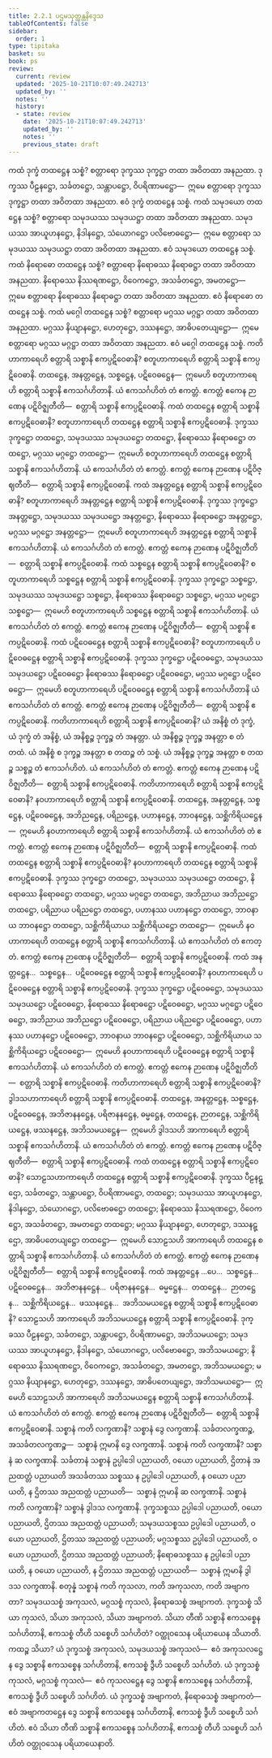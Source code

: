 ```yaml
---
title: 2.2.1 ပဌမသုတ္တန္တနိဒ္ဒေသ
tableOfContents: false
sidebar:
  order: 1
type: tipitaka
basket: su
book: ps
review:
  current: review
  updated: '2025-10-21T10:07:49.242713'
  updated_by: ''
  notes: ''
  history:
  - state: review
    date: '2025-10-21T10:07:49.242713'
    updated_by: ''
    notes: ''
    previous_state: draft
---
```



<DynamicBreadcrumb />


<ReviewStatus review={frontmatter.review} showDetails={true} />

<HypothesisAnnotation frontmatter={frontmatter} />

<Division number="9" book="ps" e="ch" v="26" p="11">

<Paragraph number="1377" book="ps">
ကထံ ဒုက္ခံ တထဋ္ဌေန သစ္စံ? စတ္တာရော ဒုက္ခဿ ဒုက္ခဋ္ဌာ တထာ အဝိတထာ အနညထာ. ဒုက္ခဿ ပီဠနဋ္ဌော, သင်္ခတဋ္ဌော, သန္တာပဋ္ဌော, ဝိပရိဏာမဋ္ဌော—  ဣမေ စတ္တာရော ဒုက္ခဿ ဒုက္ခဋ္ဌာ တထာ အဝိတထာ အနညထာ. ဧဝံ ဒုက္ခံ တထဋ္ဌေန သစ္စံ.
</Paragraph>

<Paragraph number="1378" book="ps">
ကထံ သမုဒယော တထဋ္ဌေန သစ္စံ? စတ္တာရော သမုဒယဿ သမုဒယဋ္ဌာ တထာ အဝိတထာ အနညထာ. သမုဒယဿ အာယူဟနဋ္ဌော, နိဒါနဋ္ဌော, သံယောဂဋ္ဌော ပလိဗောဓဋ္ဌော—  ဣမေ စတ္တာရော သမုဒယဿ သမုဒယဋ္ဌာ တထာ အဝိတထာ အနညထာ. ဧဝံ သမုဒယော တထဋ္ဌေန သစ္စံ.
</Paragraph>

<Paragraph number="1379" book="ps">
ကထံ နိရောဓော တထဋ္ဌေန သစ္စံ? စတ္တာရော နိရောဓဿ နိရောဓဋ္ဌာ တထာ အဝိတထာ အနညထာ. နိရောဓဿ နိဿရဏဋ္ဌော, ဝိဝေကဋ္ဌော, အသင်္ခတဋ္ဌော, အမတဋ္ဌော—  ဣမေ စတ္တာရော နိရောဓဿ နိရောဓဋ္ဌာ တထာ အဝိတထာ အနညထာ. ဧဝံ နိရောဓော တထဋ္ဌေန သစ္စံ.
</Paragraph>

<Paragraph number="1380" book="ps">
ကထံ မဂ္ဂေါ တထဋ္ဌေန သစ္စံ? စတ္တာရော မဂ္ဂဿ မဂ္ဂဋ္ဌာ တထာ အဝိတထာ အနညထာ. မဂ္ဂဿ နိယျာနဋ္ဌော, ဟေတုဋ္ဌော, ဒဿနဋ္ဌော, အာဓိပတေယျဋ္ဌော—  ဣမေ စတ္တာရော မဂ္ဂဿ မဂ္ဂဋ္ဌာ တထာ အဝိတထာ အနညထာ. ဧဝံ မဂ္ဂေါ တထဋ္ဌေန သစ္စံ.
</Paragraph>

<Paragraph number="1381" book="ps">
ကတိဟာကာရေဟိ စတ္တာရိ သစ္စာနိ ဧကပ္ပဋိဝေဓာနိ? စတူဟာကာရေဟိ စတ္တာရိ သစ္စာနိ ဧကပ္ပဋိဝေဓာနိ. တထဋ္ဌေန, အနတ္တဋ္ဌေန, သစ္စဋ္ဌေန, ပဋိဝေဓဋ္ဌေန—  ဣမေဟိ စတူဟာကာရေဟိ စတ္တာရိ သစ္စာနိ ဧကသင်္ဂဟိတာနိ. ယံ ဧကသင်္ဂဟိတံ တံ ဧကတ္တံ. ဧကတ္တံ ဧကေန ဉာဏေန ပဋိဝိဇ္ဈတီတိ—  စတ္တာရိ သစ္စာနိ ဧကပ္ပဋိဝေဓာနိ.
</Paragraph>

<Paragraph number="1382" book="ps">
ကထံ တထဋ္ဌေန စတ္တာရိ သစ္စာနိ ဧကပ္ပဋိဝေဓာနိ? စတူဟာကာရေဟိ တထဋ္ဌေန စတ္တာရိ သစ္စာနိ ဧကပ္ပဋိဝေဓာနိ. ဒုက္ခဿ ဒုက္ခဋ္ဌော တထဋ္ဌော, သမုဒယဿ သမုဒယဋ္ဌော တထဋ္ဌော, နိရောဓဿ နိရောဓဋ္ဌော တထဋ္ဌော, မဂ္ဂဿ မဂ္ဂဋ္ဌော တထဋ္ဌော—  ဣမေဟိ စတူဟာကာရေဟိ တထဋ္ဌေန စတ္တာရိ သစ္စာနိ ဧကသင်္ဂဟိတာနိ. ယံ ဧကသင်္ဂဟိတံ တံ ဧကတ္တံ. ဧကတ္တံ ဧကေန ဉာဏေန ပဋိဝိဇ္ဈတီတိ—  စတ္တာရိ သစ္စာနိ ဧကပ္ပဋိဝေဓာနိ.
</Paragraph>

<Paragraph number="1383" book="ps">
ကထံ အနတ္တဋ္ဌေန စတ္တာရိ သစ္စာနိ ဧကပ္ပဋိဝေဓာနိ? စတူဟာကာရေဟိ အနတ္တဋ္ဌေန စတ္တာရိ သစ္စာနိ ဧကပ္ပဋိဝေဓာနိ. ဒုက္ခဿ ဒုက္ခဋ္ဌော အနတ္တဋ္ဌော, သမုဒယဿ သမုဒယဋ္ဌော အနတ္တဋ္ဌော, နိရောဓဿ နိရောဓဋ္ဌော အနတ္တဋ္ဌော, မဂ္ဂဿ မဂ္ဂဋ္ဌော အနတ္တဋ္ဌော—  ဣမေဟိ စတူဟာကာရေဟိ အနတ္တဋ္ဌေန စတ္တာရိ သစ္စာနိ ဧကသင်္ဂဟိတာနိ. ယံ ဧကသင်္ဂဟိတံ တံ ဧကတ္တံ. ဧကတ္တံ ဧကေန ဉာဏေန ပဋိဝိဇ္ဈတီတိ—  စတ္တာရိ သစ္စာနိ ဧကပ္ပဋိဝေဓာနိ.
</Paragraph>

<Paragraph number="1384" book="ps">
ကထံ သစ္စဋ္ဌေန စတ္တာရိ သစ္စာနိ ဧကပ္ပဋိဝေဓာနိ? စတူဟာကာရေဟိ သစ္စဋ္ဌေန စတ္တာရိ သစ္စာနိ ဧကပ္ပဋိဝေဓာနိ. ဒုက္ခဿ ဒုက္ခဋ္ဌော သစ္စဋ္ဌော, သမုဒယဿ သမုဒယဋ္ဌော သစ္စဋ္ဌော, နိရောဓဿ နိရောဓဋ္ဌော သစ္စဋ္ဌော, မဂ္ဂဿ မဂ္ဂဋ္ဌော သစ္စဋ္ဌော—  ဣမေဟိ စတူဟာကာရေဟိ သစ္စဋ္ဌေန စတ္တာရိ သစ္စာနိ ဧကသင်္ဂဟိတာနိ. ယံ ဧကသင်္ဂဟိတံ တံ ဧကတ္တံ. ဧကတ္တံ ဧကေန ဉာဏေန ပဋိဝိဇ္ဈတီတိ—  စတ္တာရိ သစ္စာနိ ဧကပ္ပဋိဝေဓာနိ.
</Paragraph>

<Paragraph number="1385" book="ps">
ကထံ ပဋိဝေဓဋ္ဌေန စတ္တာရိ သစ္စာနိ ဧကပ္ပဋိဝေဓာနိ? စတူဟာကာရေဟိ ပဋိဝေဓဋ္ဌေန စတ္တာရိ သစ္စာနိ ဧကပ္ပဋိဝေဓာနိ. ဒုက္ခဿ ဒုက္ခဋ္ဌော ပဋိဝေဓဋ္ဌော, သမုဒယဿ သမုဒယဋ္ဌော ပဋိဝေဓဋ္ဌော နိရောဓဿ နိရောဓဋ္ဌော ပဋိဝေဓဋ္ဌော, မဂ္ဂဿ မဂ္ဂဋ္ဌော ပဋိဝေဓဋ္ဌော—  ဣမေဟိ စတူဟာကာရေဟိ ပဋိဝေဓဋ္ဌေန စတ္တာရိ သစ္စာနိ ဧကသင်္ဂဟိတာနိ ယံ ဧကသင်္ဂဟိတံ တံ ဧကတ္တံ. ဧကတ္တံ ဧကေန ဉာဏေန ပဋိဝိဇ္ဈတီတိ—  စတ္တာရိ သစ္စာနိ ဧကပ္ပဋိဝေဓာနိ.
</Paragraph>

</Division>
<Division number="10" book="ps" e="ch" v="26" p="12">

<Paragraph number="1386" book="ps">
ကတိဟာကာရေဟိ စတ္တာရိ သစ္စာနိ ဧကပ္ပဋိဝေဓာနိ? ယံ အနိစ္စံ တံ ဒုက္ခံ, ယံ ဒုက္ခံ တံ အနိစ္စံ, ယံ အနိစ္စဉ္စ ဒုက္ခဉ္စ တံ အနတ္တာ. ယံ အနိစ္စဉ္စ ဒုက္ခဉ္စ အနတ္တာ စ တံ တထံ. ယံ အနိစ္စံ စ ဒုက္ခဉ္စ အနတ္တာ စ တထဉ္စ တံ သစ္စံ. ယံ အနိစ္စဉ္စ ဒုက္ခဉ္စ အနတ္တာ စ တထဉ္စ သစ္စဉ္စ တံ ဧကသင်္ဂဟိတံ. ယံ ဧကသင်္ဂဟိတံ တံ ဧကတ္တံ. ဧကတ္တံ ဧကေန ဉာဏေန ပဋိဝိဇ္ဈတီတိ—  စတ္တာရိ သစ္စာနိ ဧကပ္ပဋိဝေဓာနိ.
</Paragraph>

<Paragraph number="1387" book="ps">
ကတိဟာကာရေဟိ စတ္တာရိ သစ္စာနိ ဧကပ္ပဋိဝေဓာနိ? နဝဟာကာရေဟိ စတ္တာရိ သစ္စာနိ ဧကပ္ပဋိဝေဓာနိ. တထဋ္ဌေန, အနတ္တဋ္ဌေန, သစ္စဋ္ဌေန, ပဋိဝေဓဋ္ဌေန, အဘိညဋ္ဌေန, ပရိညဋ္ဌေန, ပဟာနဋ္ဌေန, ဘာဝနဋ္ဌေန, သစ္ဆိကိရိယဋ္ဌေန—  ဣမေဟိ နဝဟာကာရေဟိ စတ္တာရိ သစ္စာနိ ဧကသင်္ဂဟိတာနိ. ယံ ဧကသင်္ဂဟိတံ တံ ဧကတ္တံ. ဧကတ္တံ ဧကေန ဉာဏေန ပဋိဝိဇ္ဈတီတိ—  စတ္တာရိ သစ္စာနိ ဧကပ္ပဋိဝေဓာနိ.
</Paragraph>

<Paragraph number="1388" book="ps">
ကထံ တထဋ္ဌေန စတ္တာရိ သစ္စာနိ ဧကပ္ပဋိဝေဓာနိ? နဝဟာကာရေဟိ တထဋ္ဌေန စတ္တာရိ သစ္စာနိ ဧကပ္ပဋိဝေဓာနိ. ဒုက္ခဿ ဒုက္ခဋ္ဌော တထဋ္ဌော, သမုဒယဿ သမုဒယဋ္ဌော တထဋ္ဌော, နိရောဓဿ နိရောဓဋ္ဌော တထဋ္ဌော, မဂ္ဂဿ မဂ္ဂဋ္ဌော တထဋ္ဌော, အဘိညာယ အဘိညဋ္ဌော တထဋ္ဌော, ပရိညာယ ပရိညဋ္ဌော တထဋ္ဌော, ပဟာနဿ ပဟာနဋ္ဌော တထဋ္ဌော, ဘာဝနာယ ဘာဝနဋ္ဌော တထဋ္ဌော, သစ္ဆိကိရိယာယ သစ္ဆိကိရိယဋ္ဌော တထဋ္ဌော—  ဣမေဟိ နဝဟာကာရေဟိ တထဋ္ဌေန စတ္တာရိ သစ္စာနိ ဧကသင်္ဂဟိတာနိ. ယံ ဧကသင်္ဂဟိတံ တံ ဧကတ္တံ. ဧကတ္တံ ဧကေန ဉာဏေန ပဋိဝိဇ္ဈတီတိ—  စတ္တာရိ သစ္စာနိ ဧကပ္ပဋိဝေဓာနိ.
</Paragraph>

<Paragraph number="1389" book="ps">
ကထံ အနတ္တဋ္ဌေန…  သစ္စဋ္ဌေန…  ပဋိဝေဓဋ္ဌေန စတ္တာရိ သစ္စာနိ ဧကပ္ပဋိဝေဓာနိ? နဝဟာကာရေဟိ ပဋိဝေဓဋ္ဌေန စတ္တာရိ သစ္စာနိ ဧကပ္ပဋိဝေဓာနိ. ဒုက္ခဿ ဒုက္ခဋ္ဌော ပဋိဝေဓဋ္ဌော, သမုဒယဿ သမုဒယဋ္ဌော ပဋိဝေဓဋ္ဌော, နိရောဓဿ နိရောဓဋ္ဌော ပဋိဝေဓဋ္ဌော, မဂ္ဂဿ မဂ္ဂဋ္ဌော ပဋိဝေဓဋ္ဌော, အဘိညာယ အဘိညဋ္ဌော ပဋိဝေဓဋ္ဌော, ပရိညာယ ပရိညဋ္ဌော ပဋိဝေဓဋ္ဌော, ပဟာနဿ ပဟာနဋ္ဌော ပဋိဝေဓဋ္ဌော, ဘာဝနာယ ဘာဝနဋ္ဌော ပဋိဝေဓဋ္ဌော, သစ္ဆိကိရိယာယ သစ္ဆိကိရိယဋ္ဌော ပဋိဝေဓဋ္ဌော—  ဣမေဟိ နဝဟာကာရေဟိ ပဋိဝေဓဋ္ဌေန စတ္တာရိ သစ္စာနိ ဧကသင်္ဂဟိတာနိ. ယံ ဧကသင်္ဂဟိတံ တံ ဧကတ္တံ. ဧကတ္တံ ဧကေန ဉာဏေန ပဋိဝိဇ္ဈတီတိ—  စတ္တာရိ သစ္စာနိ ဧကပ္ပဋိဝေဓာနိ.
</Paragraph>

</Division>
<Division number="11" book="ps" e="ch" v="26" p="16">

<Paragraph number="1390" book="ps">
ကတိဟာကာရေဟိ စတ္တာရိ သစ္စာနိ ဧကပ္ပဋိဝေဓာနိ? ဒွါဒသဟာကာရေဟိ စတ္တာရိ သစ္စာနိ ဧကပ္ပဋိဝေဓာနိ. တထဋ္ဌေန, အနတ္တဋ္ဌေန, သစ္စဋ္ဌေန, ပဋိဝေဓဋ္ဌေန, အဘိဇာနနဋ္ဌေန, ပရိဇာနနဋ္ဌေန, ဓမ္မဋ္ဌေန, တထဋ္ဌေန, ဉာတဋ္ဌေန, သစ္ဆိကိရိယဋ္ဌေန, ဖဿနဋ္ဌေန, အဘိသမယဋ္ဌေန—  ဣမေဟိ ဒွါဒသဟိ အာကာရေဟိ စတ္တာရိ သစ္စာနိ ဧကသင်္ဂဟိတာနိ. ယံ ဧကသင်္ဂဟိတံ တံ ဧကတ္တံ. ဧကတ္တံ ဧကေန ဉာဏေန ပဋိဝိဇ္ဈတီတိ—  စတ္တာရိ သစ္စာနိ ဧကပ္ပဋိဝေဓာနိ.
</Paragraph>

<Paragraph number="1391" book="ps">
ကထံ တထဋ္ဌေန စတ္တာရိ သစ္စာနိ ဧကပ္ပဋိဝေဓာနိ? သောဠသဟာကာရေဟိ တထဋ္ဌေန စတ္တာရိ သစ္စာနိ ဧကပ္ပဋိဝေဓာနိ. ဒုက္ခဿ ပီဠနဋ္ဌော, သင်္ခတဋ္ဌော, သန္တာပဋ္ဌော, ဝိပရိဏာမဋ္ဌော, တထဋ္ဌော; သမုဒယဿ အာယူဟနဋ္ဌော, နိဒါနဋ္ဌော, သံယောဂဋ္ဌော, ပလိဗောဓဋ္ဌော တထဋ္ဌော; နိရောဓဿ နိဿရဏဋ္ဌော, ဝိဝေကဋ္ဌော, အသင်္ခတဋ္ဌော, အမတဋ္ဌော တထဋ္ဌော; မဂ္ဂဿ နိယျာနဋ္ဌော, ဟေတုဋ္ဌော, ဒဿနဋ္ဌော, အာဓိပတေယျဋ္ဌော တထဋ္ဌော—  ဣမေဟိ သောဠသဟိ အာကာရေဟိ တထဋ္ဌေန စတ္တာရိ သစ္စာနိ ဧကသင်္ဂဟိတာနိ. ယံ ဧကသင်္ဂဟိတံ တံ ဧကတ္တံ. ဧကတ္တံ ဧကေန ဉာဏေန ပဋိဝိဇ္ဈတီတိ—  စတ္တာရိ သစ္စာနိ ဧကပ္ပဋိဝေဓာနိ.
</Paragraph>

<Paragraph number="1392" book="ps">
ကထံ အနတ္တဋ္ဌေန …ပေ…  သစ္စဋ္ဌေန…  ပဋိဝေဓဋ္ဌေန…  အဘိဇာနနဋ္ဌေန…  ပရိဇာနနဋ္ဌေန…  ဓမ္မဋ္ဌေန…  တထဋ္ဌေန…  ဉာတဋ္ဌေန…  သစ္ဆိကိရိယဋ္ဌေန…  ဖဿနဋ္ဌေန…  အဘိသမယဋ္ဌေန စတ္တာရိ သစ္စာနိ ဧကပ္ပဋိဝေဓာနိ? သောဠသဟိ အာကာရေဟိ အဘိသမယဋ္ဌေန စတ္တာရိ သစ္စာနိ ဧကပ္ပဋိဝေဓာနိ. ဒုက္ခဿ ပီဠနဋ္ဌော, သင်္ခတဋ္ဌော, သန္တာပဋ္ဌော, ဝိပရိဏာမဋ္ဌော, အဘိသမယဋ္ဌော; သမုဒယဿ အာယူဟနဋ္ဌော, နိဒါနဋ္ဌော, သံယောဂဋ္ဌော, ပလိဗောဓဋ္ဌော, အဘိသမယဋ္ဌော; နိရောဓဿ နိဿရဏဋ္ဌော, ဝိဝေကဋ္ဌော, အသင်္ခတဋ္ဌော, အမတဋ္ဌော, အဘိသမယဋ္ဌော; မဂ္ဂဿ နိယျာနဋ္ဌော, ဟေတုဋ္ဌော, ဒဿနဋ္ဌော, အာဓိပတေယျဋ္ဌော, အဘိသမယဋ္ဌော—  ဣမေဟိ သောဠသဟိ အာကာရေဟိ အဘိသမယဋ္ဌေန စတ္တာရိ သစ္စာနိ ဧကသင်္ဂဟိတာနိ. ယံ ဧကသင်္ဂဟိတံ တံ ဧကတ္တံ. ဧကတ္တံ ဧကေန ဉာဏေန ပဋိဝိဇ္ဈတီတိ—  စတ္တာရိ သစ္စာနိ ဧကပ္ပဋိဝေဓာနိ.
</Paragraph>

</Division>
<Division number="12" book="ps" e="ch" v="26" p="16">

<Paragraph number="1393" book="ps">
သစ္စာနံ ကတိ လက္ခဏာနိ? သစ္စာနံ ဒွေ လက္ခဏာနိ. သင်္ခတလက္ခဏဉ္စ, အသင်္ခတလက္ခဏဉ္စ—  သစ္စာနံ ဣမာနိ ဒွေ လက္ခဏာနိ.
</Paragraph>

<Paragraph number="1394" book="ps">
သစ္စာနံ ကတိ လက္ခဏာနိ? သစ္စာနံ ဆ လက္ခဏာနိ. သင်္ခတာနံ သစ္စာနံ ဥပ္ပါဒေါ ပညာယတိ, ဝယော ပညာယတိ, ဌိတာနံ အညထတ္တံ ပညာယတိ အသင်္ခတဿ သစ္စဿ န ဥပ္ပါဒေါ ပညာယတိ, န ဝယော ပညာယတိ, န ဌိတဿ အညထတ္တံ ပညာယတိ—  သစ္စာနံ ဣမာနိ ဆ လက္ခဏာနိ.
</Paragraph>

<Paragraph number="1395" book="ps">
သစ္စာနံ ကတိ လက္ခဏာနိ? သစ္စာနံ ဒွါဒသ လက္ခဏာနိ. ဒုက္ခသစ္စဿ ဥပ္ပါဒေါ ပညာယတိ, ဝယော ပညာယတိ, ဌိတဿ အညထတ္တံ ပညာယတိ; သမုဒယသစ္စဿ ဥပ္ပါဒေါ ပညာယတိ, ဝယော ပညာယတိ, ဌိတဿ အညထတ္တံ ပညာယတိ; မဂ္ဂသစ္စဿ ဥပ္ပါဒေါ ပညာယတိ, ဝယော ပညာယတိ, ဌိတဿ အညထတ္တံ ပညာယတိ; နိရောဓသစ္စဿ န ဥပ္ပါဒေါ ပညာယတိ, န ဝယော ပညာယတိ, န ဌိတဿ အညထတ္တံ ပညာယတိ—  သစ္စာနံ ဣမာနိ ဒွါဒသ လက္ခဏာနိ.
</Paragraph>

<Paragraph number="1396" book="ps">
စတုန္နံ သစ္စာနံ ကတိ ကုသလာ, ကတိ အကုသလာ, ကတိ အဗျာကတာ? သမုဒယသစ္စံ အကုသလံ, မဂ္ဂသစ္စံ ကုသလံ, နိရောဓသစ္စံ အဗျာကတံ. ဒုက္ခသစ္စံ သိယာ ကုသလံ, သိယာ အကုသလံ, သိယာ အဗျာကတံ.
</Paragraph>

<Paragraph number="1397" book="ps">
သိယာ တီဏိ သစ္စာနိ ဧကသစ္စေန သင်္ဂဟိတာနိ, ဧကသစ္စံ တီဟိ သစ္စေဟိ သင်္ဂဟိတံ? ဝတ္ထုဝသေန ပရိယာယေန သိယာတိ. ကထဉ္စ သိယာ? ယံ ဒုက္ခသစ္စံ အကုသလံ, သမုဒယသစ္စံ အကုသလံ—  ဧဝံ အကုသလဋ္ဌေန ဒွေ သစ္စာနိ ဧကသစ္စေန သင်္ဂဟိတာနိ, ဧကသစ္စံ ဒွီဟိ သစ္စေဟိ သင်္ဂဟိတံ. ယံ ဒုက္ခသစ္စံ ကုသလံ, မဂ္ဂသစ္စံ ကုသလံ—  ဧဝံ ကုသလဋ္ဌေန ဒွေ သစ္စာနိ ဧကသစ္စေန သင်္ဂဟိတာနိ, ဧကသစ္စံ ဒွီဟိ သစ္စေဟိ သင်္ဂဟိတံ. ယံ ဒုက္ခသစ္စံ အဗျာကတံ, နိရောဓသစ္စံ အဗျာကတံ—  ဧဝံ အဗျာကတဋ္ဌေန ဒွေ သစ္စာနိ ဧကသစ္စေန သင်္ဂဟိတာနိ, ဧကသစ္စံ ဒွီဟိ သစ္စေဟိ သင်္ဂဟိတံ. ဧဝံ သိယာ တီဏိ သစ္စာနိ ဧကသစ္စေန သင်္ဂဟိတာနိ, ဧကသစ္စံ တီဟိ သစ္စေဟိ သင်္ဂဟိတံ ဝတ္ထုဝသေန ပရိယာယေနာတိ.
</Paragraph>
</Division>